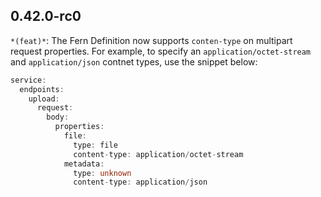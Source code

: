 ## 0.42.0-rc0
`*(feat)*`: The Fern Definition now supports `conten-type` on multipart request properties.
For example, to specify an `application/octet-stream` and `application/json`
contnet types, use the snippet below:

```ts
service:
  endpoints:
    upload:
      request:
        body:
          properties:
            file:
              type: file
              content-type: application/octet-stream
            metadata:
              type: unknown
              content-type: application/json
```


